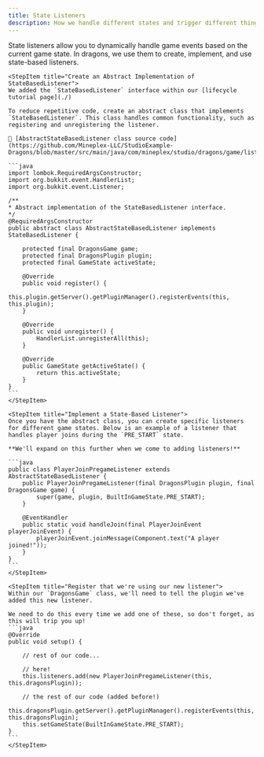 ```yaml
---
title: State Listeners
description: How we handle different states and trigger different things
---
```


State listeners allow you to dynamically handle game events based on the current game state. In dragons, we use them to create, implement, and use state-based listeners.

<Step>

    <StepItem title="Create an Abstract Implementation of StateBasedListener">
    We added the `StateBasedListener` interface within our [lifecycle tutorial page](./)

    To reduce repetitive code, create an abstract class that implements `StateBasedListener`. This class handles common functionality, such as registering and unregistering the listener.

    🔗 [AbstractStateBasedListener class source code](https://github.com/Mineplex-LLC/StudioExample-Dragons/blob/master/src/main/java/com/mineplex/studio/dragons/game/listeners/AbstractStateBasedListener.java)

    ```java
    import lombok.RequiredArgsConstructor;
    import org.bukkit.event.HandlerList;
    import org.bukkit.event.Listener;

    /**
    * Abstract implementation of the StateBasedListener interface.
    */
    @RequiredArgsConstructor
    public abstract class AbstractStateBasedListener implements StateBasedListener {

        protected final DragonsGame game;
        protected final DragonsPlugin plugin;
        protected final GameState activeState;

        @Override
        public void register() {
            this.plugin.getServer().getPluginManager().registerEvents(this, this.plugin);
        }

        @Override
        public void unregister() {
            HandlerList.unregisterAll(this);
        }

        @Override
        public GameState getActiveState() {
            return this.activeState;
        }
    }
    ```
    </StepItem>

    <StepItem title="Implement a State-Based Listener">
    Once you have the abstract class, you can create specific listeners for different game states. Below is an example of a listener that handles player joins during the `PRE_START` state.
    
    **We'll expand on this further when we come to adding listeners!**

    ```java
    public class PlayerJoinPregameListener extends AbstractStateBasedListener {
        public PlayerJoinPregameListener(final DragonsPlugin plugin, final DragonsGame game) {
            super(game, plugin, BuiltInGameState.PRE_START);
        }

        @EventHandler
        public static void handleJoin(final PlayerJoinEvent playerJoinEvent) {
            playerJoinEvent.joinMessage(Component.text("A player joined!"));
        }
    }
    ```
    </StepItem>

    <StepItem title="Register that we're using our new listener">
    Within our `DragonsGame` class, we'll need to tell the plugin we've added this new listener.

    We need to do this every time we add one of these, so don't forget, as this will trip you up!
    ```java
    @Override
    public void setup() {

        // rest of our code...

        // here!
        this.listeners.add(new PlayerJoinPregameListener(this, this.dragonsPlugin));

        // the rest of our code (added before!)
        this.dragonsPlugin.getServer().getPluginManager().registerEvents(this, this.dragonsPlugin);
        this.setGameState(BuiltInGameState.PRE_START);
    }
    ```
    </StepItem>

</Step>




